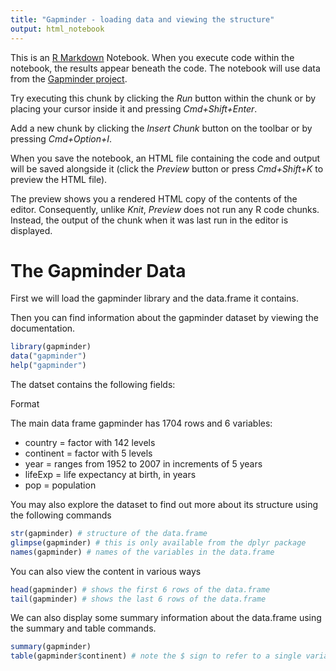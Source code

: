 ```yaml
---
title: "Gapminder - loading data and viewing the structure"
output: html_notebook
---
```


This is an [R Markdown](http://rmarkdown.rstudio.com) Notebook. When you execute code within the notebook, the results appear beneath the code.  The notebook will use data from the [Gapminder project](https://www.gapminder.org/).

Try executing this chunk by clicking the *Run* button within the chunk or by placing your cursor inside it and pressing *Cmd+Shift+Enter*. 

Add a new chunk by clicking the *Insert Chunk* button on the toolbar or by pressing *Cmd+Option+I*.

When you save the notebook, an HTML file containing the code and output will be saved alongside it (click the *Preview* button or press *Cmd+Shift+K* to preview the HTML file). 

The preview shows you a rendered HTML copy of the contents of the editor. Consequently, unlike *Knit*, *Preview* does not run any R code chunks. Instead, the output of the chunk when it was last run in the editor is displayed.

# The Gapminder Data

First we will load the gapminder library and the data.frame it contains.

Then you can find information about the gapminder dataset by viewing the documentation.

```r
library(gapminder)
data("gapminder")
help("gapminder")
```

The datset contains the following fields:

Format

The main data frame gapminder has 1704 rows and 6 variables:

* country = factor with 142 levels
* continent = factor with 5 levels
* year = ranges from 1952 to 2007 in increments of 5 years
* lifeExp = life expectancy at birth, in years
* pop = population

You may also explore the dataset to find out more about its structure using the following commands

```r
str(gapminder) # structure of the data.frame
glimpse(gapminder) # this is only available from the dplyr package
names(gapminder) # names of the variables in the data.frame
```

You can also view the content in various ways

```r
head(gapminder) # shows the first 6 rows of the data.frame
tail(gapminder) # shows the last 6 rows of the data.frame
```

We can also display some summary information about the data.frame using the summary and table commands.

```r
summary(gapminder)
table(gapminder$continent) # note the $ sign to refer to a single variable in the data.frame
```

